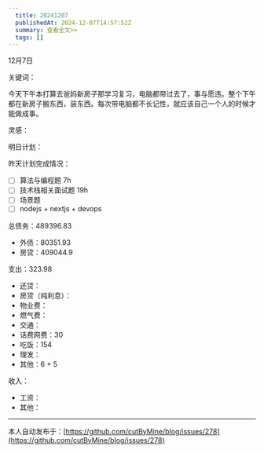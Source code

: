 ```yaml
---
  title: 20241207
  publishedAt: 2024-12-07T14:57:52Z
  summary: 查看全文>>
  tags: []
---
```


12月7日 

关键词：

今天下午本打算去爸妈新房子那学习复习，电脑都带过去了，事与愿违。整个下午都在新房子搬东西，装东西。每次带电脑都不长记性，就应该自己一个人的时候才能做成事。

灵感：

明日计划：

昨天计划完成情况：
- [ ] 算法与编程题 7h
- [ ] 技术栈相关面试题 19h
- [ ] 场景题
- [ ] nodejs + nextjs + devops

总债务：489396.83
- 外债：80351.93
- 房贷：409044.9

支出：323.98
- 还贷：
- 房贷（纯利息）：
- 物业费：
- 燃气费：
- 交通：
- 话费网费：30
- 吃饭：154
- 理发：
- 其他：6 + 5

收入：
- 工资：
- 其他：


---
本人自动发布于：[https://github.com/cutByMine/blog/issues/278](https://github.com/cutByMine/blog/issues/278)
